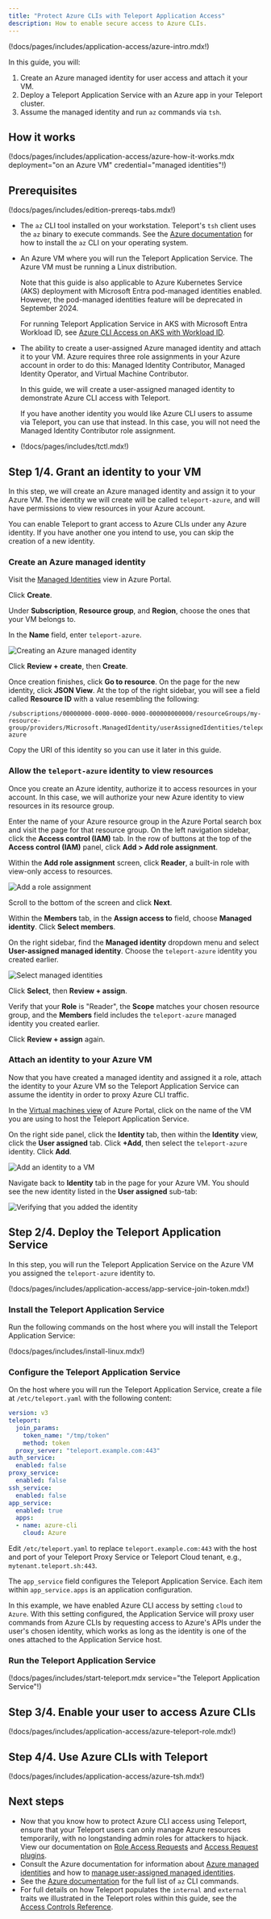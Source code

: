 ```yaml
---
title: "Protect Azure CLIs with Teleport Application Access"
description: How to enable secure access to Azure CLIs.
---
```


(!docs/pages/includes/application-access/azure-intro.mdx!)

In this guide, you will:

1. Create an Azure managed identity for user access and attach it your VM.
1. Deploy a Teleport Application Service with an Azure app in your Teleport cluster.
1. Assume the managed identity and run `az` commands via `tsh`.

## How it works

(!docs/pages/includes/application-access/azure-how-it-works.mdx deployment="on an Azure VM" credential="managed identities"!)

## Prerequisites

(!docs/pages/includes/edition-prereqs-tabs.mdx!)

- The `az` CLI tool installed on your workstation. Teleport's `tsh` client uses
  the `az` binary to execute commands. See the [Azure
  documentation](https://learn.microsoft.com/en-us/cli/azure/install-azure-cli)
  for how to install the `az` CLI on your operating system.

- An Azure VM where you will run the Teleport Application Service. The Azure VM
  must be running a Linux distribution.
  
  <Admonition type="note" title="Azure Kubernetes Service (AKS)">
  Note that this guide is also applicable to Azure Kubernetes Service (AKS)
  deployment with Microsoft Entra pod-managed identities enabled. However, the
  pod-managed identities feature will be deprecated in September 2024.

  For running Teleport Application Service in AKS with Microsoft Entra Workload
  ID, see [Azure CLI Access on AKS with Workload ID](./azure-aks-workload-id.mdx).
  </Admonition>

- The ability to create a user-assigned Azure managed identity and attach it to
  your VM. Azure requires three role assignments in your Azure account in order
  to do this: Managed Identity Contributor, Managed Identity Operator, and
  Virtual Machine Contributor. 

  <Admonition type="tip" title="Using existing identities">

  In this guide, we will create a user-assigned managed identity to demonstrate
  Azure CLI access with Teleport. 

  If you have another identity you would like Azure CLI users to assume via
  Teleport, you can use that instead. In this case, you will not need the
  Managed Identity Contributor role assignment.

  </Admonition>

- (!docs/pages/includes/tctl.mdx!)

## Step 1/4. Grant an identity to your VM

In this step, we will create an Azure managed identity and assign it to your
Azure VM. The identity we will create will be called `teleport-azure`, and will
have permissions to view resources in your Azure account.

You can enable Teleport to grant access to Azure CLIs under any Azure identity.
If you have another one you intend to use, you can skip the creation of a new
identity.

### Create an Azure managed identity

Visit the [Managed
Identities](https://portal.azure.com/#view/HubsExtension/BrowseResource/resourceType/Microsoft.ManagedIdentity%2FuserAssignedIdentities)
view in Azure Portal.

Click **Create**.

Under **Subscription**, **Resource group**, and **Region**, choose the ones that
your VM belongs to.

In the **Name** field, enter `teleport-azure`.

![Creating an Azure managed
identity](../../../../img/application-access/azure/create-identity.png)

Click **Review + create**, then **Create**.

Once creation finishes, click **Go to resource**. On the page for the new
identity, click **JSON View**. At the top of the right sidebar, you will see a
field called **Resource ID** with a value resembling the following:

```
/subscriptions/00000000-0000-0000-0000-000000000000/resourceGroups/my-resource-group/providers/Microsoft.ManagedIdentity/userAssignedIdentities/teleport-azure
```

Copy the URI of this identity so you can use it later in this guide.

### Allow the `teleport-azure` identity to view resources

Once you create an Azure identity, authorize it to access resources in your
account. In this case, we will authorize your new Azure identity to view
resources in its resource group.

Enter the name of your Azure resource group in the Azure Portal search box and
visit the page for that resource group. On the left navigation sidebar, click
the **Access control (IAM)** tab. In the row of buttons at the top of the
**Access control (IAM)** panel, click **Add > Add role assignment**.

Within the **Add role assignment** screen, click **Reader**, a built-in role
with view-only access to resources. 

![Add a role
assignment](../../../../img/application-access/azure/add-role-assignment.png)

Scroll to the bottom of the screen and click **Next**.

Within the **Members** tab, in the **Assign access to** field, choose **Managed
identity**. Click **Select members**.

On the right sidebar, find the **Managed identity** dropdown menu and select
**User-assigned managed identity**. Choose the `teleport-azure` identity you
created earlier. 

![Select managed
identities](../../../../img/application-access/azure/select-managed-identities.png)

Click **Select**, then **Review + assign**.

Verify that your **Role** is "Reader", the **Scope** matches your chosen
resource group, and the **Members** field includes the `teleport-azure` managed
identity you created earlier.

Click **Review + assign** again.

### Attach an identity to your Azure VM

Now that you have created a managed identity and assigned it a role, attach the
identity to your Azure VM so the Teleport Application Service can assume the
identity in order to proxy Azure CLI traffic.

In the [Virtual machines
view](https://portal.azure.com/#view/HubsExtension/BrowseResource/resourceType/Microsoft.Compute%2FVirtualMachines)
of Azure Portal, click on the name of the VM you are using to host the Teleport
Application Service. 

On the right side panel, click the **Identity** tab, then within the
**Identity** view, click the **User assigned** tab. Click **+Add**, then select
the `teleport-azure` identity. Click **Add**.

![Add an identity to a
VM](../../../../img/application-access/azure/vm-identity.png)

Navigate back to **Identity** tab in the page for your Azure VM. You should see
the new identity listed in the **User assigned** sub-tab:

![Verifying that you added the
identity](../../../../img/application-access/azure/verify-id.png)

## Step 2/4. Deploy the Teleport Application Service

In this step, you will run the Teleport Application Service on the Azure VM you
assigned the `teleport-azure` identity to. 

(!docs/pages/includes/application-access/app-service-join-token.mdx!)

### Install the Teleport Application Service

Run the following commands on the host where you will install the Teleport
Application Service:

(!docs/pages/includes/install-linux.mdx!)

### Configure the Teleport Application Service

On the host where you will run the Teleport Application Service, create a file
at `/etc/teleport.yaml` with the following content:

```yaml
version: v3
teleport:
  join_params:
    token_name: "/tmp/token"
    method: token
  proxy_server: "teleport.example.com:443"
auth_service:
  enabled: false
proxy_service:
  enabled: false
ssh_service:
  enabled: false
app_service:
  enabled: true
  apps:
  - name: azure-cli
    cloud: Azure
```

Edit `/etc/teleport.yaml` to replace `teleport.example.com:443` with the host
and port of your Teleport Proxy Service or Teleport Cloud tenant, e.g.,
`mytenant.teleport.sh:443`.

The `app_service` field configures the Teleport Application Service. Each item
within `app_service.apps` is an application configuration. 

In this example, we have enabled Azure CLI access by setting `cloud` to `Azure`.
With this setting configured, the Application Service will proxy user commands
from Azure CLIs by requesting access to Azure's APIs under the user's chosen
identity, which works as long as the identity is one of the ones attached to the
Application Service host.

### Run the Teleport Application Service

(!docs/pages/includes/start-teleport.mdx service="the Teleport Application Service"!)

## Step 3/4. Enable your user to access Azure CLIs

(!docs/pages/includes/application-access/azure-teleport-role.mdx!)

## Step 4/4. Use Azure CLIs with Teleport

(!docs/pages/includes/application-access/azure-tsh.mdx!)

## Next steps

- Now that you know how to protect Azure CLI access using Teleport, ensure that
  your Teleport users can only manage Azure resources temporarily, with no
  longstanding admin roles for attackers to hijack. View our documentation on
  [Role Access
  Requests](../../../admin-guides/access-controls/access-requests/role-requests.mdx) and
  [Access Request plugins](../../../admin-guides/access-controls/access-request-plugins/access-request-plugins.mdx).
- Consult the Azure documentation for information about [Azure managed
  identities](https://learn.microsoft.com/en-us/azure/active-directory/managed-identities-azure-resources/overview)
  and how to [manage user-assigned managed
  identities](https://learn.microsoft.com/en-us/azure/active-directory/managed-identities-azure-resources/how-manage-user-assigned-managed-identities).
- See the [Azure
  documentation](https://learn.microsoft.com/en-us/cli/azure/reference-index?view=azure-cli-latest)
  for the full list of `az` CLI commands.
- For full details on how Teleport populates the `internal` and `external`
  traits we illustrated in the Teleport roles within this guide, see
  the [Access Controls
  Reference](../../../reference/access-controls/roles.mdx).

